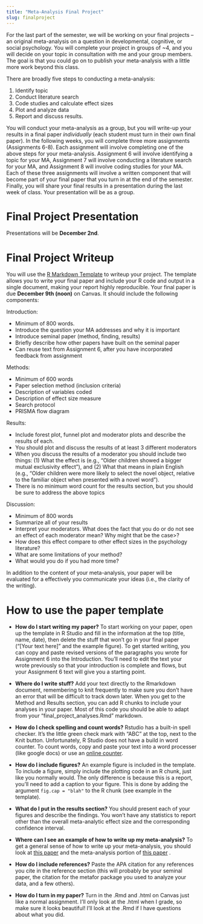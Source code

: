 ```yaml
---
title: "Meta-Analysis Final Project"
slug: finalproject
---
```


For the last part of the semester, we will be working on your final projects -- an original meta-analysis on a question in developmental, cognitive, or social psychology. You will complete your project in groups of ~4, and you will decide on your topic in consultation with me and your group members. The goal is that you could go on to publish your meta-analysis with a little more work beyond this class.

There are broadly five steps to conducting a meta-analysis: 

1. Identify topic
2. Conduct literature search
3. Code studies and calculate effect sizes
4. Plot and analyze data
5. Report and discuss results.

You will conduct your meta-analysis as a group, but you will write-up your results in a final paper *individually* (each student must turn in their own final paper). In the following weeks, you will complete three more assignments (Assignments 6-8). Each assignment will involve completing one of the above steps for your meta-analysis. Assignment 6 will involve identifying a topic for your MA, Assignment 7 will involve conducting a literature search for your MA, and Assignment 8 will involve coding studies for your MA. Each of these three assignments will involve a written component that will become part of your final paper that you turn in at the end of the semester. Finally, you will share your final results in a presentation during the last week of class. Your presentation will be as a group. 


# Final Project Presentation

Presentations will be **December 2nd**. 

# Final Project Writeup

You will use the [R Markdown Template](/assignment/final_project_paper_template.Rmd) to writeup your project. The template allows you to write your final paper and include your R code and output in a single document, making your report highly reproducible. Your final paper is due **December 9th (noon)** on Canvas.  It should include the following components:


Introduction:

* Minimum of 800 words. 
* Introduce the question your MA addresses and why it is important
* Introduce seminal paper (method, finding, results) 
* Briefly describe how other papers have built on the seminal paper
* Can reuse text from Assignment 6, after you have incorporated feedback from assignment


Methods:

* Minimum of 600 words
* Paper selection method (inclusion criteria)
* Description of variables coded
* Description of effect size measure
* Search protocol
* PRISMA flow diagram


Results:

* Include forest plot, funnel plot and moderator plots and describe the results of each.
* You should plot and discuss the results of at least 3 different moderators
* When you discuss the results of a moderator you should include two things: (1) What the effect is (e.g., "Older children showed a bigger mutual exclusivity effect"), and (2) What that means in plain English (e.g., "Older children were more likely to select the novel object, relative to the familiar object when presented with a novel word").
* There is no minimum word count for the results section, but you should be sure to address the above topics 
  
Discussion:

* Minimum of 800 words
* Summarize all of your results
* Interpret your moderators. What does the fact that you do or do not see an effect of each moderator mean? Why might that be the case>?
* How does this effect compare to other effect sizes in the psychology literature?
* What are some limitations of your method?
* What would you do if you had more time?

In addition to the content of your meta-analysis, your paper will be evaluated for a effectively you communicate your ideas (i.e., the clarity of the writing). 

# How to use the paper template

* **How do I start writing my paper?** To start working on your paper, open up the template in R Studio and fill in the information at the top (title, name, date), then delete the stuff that won't go in your final paper ("[Your text here]" and the example figure).  To get started writing, you can copy and paste revised versions of the paragraphs you wrote for Assignment 6 into the Introduction. You'll need to edit the text your wrote previously so that your introduction is complete and flows, but your Assignment 6 text will give you a starting point. 

* **Where do I write stuff?** Add your text directly to the Rmarkdown document, remembering to knit frequently to make sure you don't have an error that will be difficult to track down later. When you get to the Method and Results section, you can add R chunks to include your analyses in your paper. Most of this code you should be able to adapt from your "final_project_analyses.Rmd" markdown.

* **How do I check spelling and count words?** Rstudio has a built-in spell checker. It's the little green check mark with "ABC" at the top, next to the Knit button. Unfortunately, R Studio does not have a build in word counter. To count words, copy and paste your text into a word processer (like google docs) or use an [online counter](https://wordcounter.io/). 

* **How do I include figures?** An example figure is included in the template. To include a figure, simply include the plotting code in an R chunk, just like you normally would. The only difference is because this is a report, you'll need to add a caption to your figure. This is done by adding the argument `fig.cap = "blah"` to the R chunk (see example in the template).

* **What do I put in the results section?** You should present each of your figures and describe the findings. You won't have any statistics to report other than the overall meta-analytic effect size and the corresponding confidence interval. 

* **Where can I see an example of how to write up my meta-analysis?** To get a general sense of how to write up your meta-analysis, you should look at  [this paper](/readings_pdf/cao2021.pdf)  and the meta-analysis portion of [this paper](/readings_pdf/lewis2020.pdf) .

* **How do I include references?** Paste the APA citation for any references you cite in the reference section (this will probably be your seminal paper, the citation for the metafor package you used to analyze your data, and a few others).

* **How do I turn in my paper?** Turn in the .Rmd and .html on Canvas just like a normal assignment. I'll only look at the .html when I grade, so make sure it looks beautiful! I'll look at the .Rmd  if I have questions about what you did.

